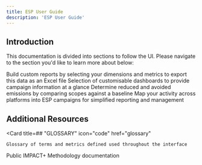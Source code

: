 ```yaml
---
title: ESP User Guide
description: 'ESP User Guide'
---
```




## Introduction

This documentation is divided into sections to follow the UI. Please navigate to the section you'd like to learn more about below:

<CardGroup cols={2}>
  <Card
    title=## "REPORT"
    icon="pen-to-square"
    href="report"
  >
    Build custom reports by selecting your dimensions and metrics to export this data as an Excel file
  </Card>
  <Card
    title=## "VISUALISE"
    icon="image"
    href="visualise"
  >
    Selection of customisable dashboards to provide campaign information at a glance
  </Card>
  <Card
    title=## "REDUCE"
    icon="stars"
    href="reduce"
  >
    Determine reduced and avoided emissions by comparing scopes against a baseline
</Card>
  <Card
    title=## "CAMPAIGN MANAGEMENT"
    icon="screwdriver-wrench"
    href="campaignmanagement"
  >
    Map your activity across platforms into ESP campaigns for simplified reporting and management
    </Card>

</CardGroup>

## Additional Resources


<CardGroup cols={2}>
  
  <Card
    title=## "GLOSSARY"
    icon="code"
    href="glossary"
  >
    Glossary of terms and metrics defined used throughout the interface
  </Card>
  <Card
    title="METHODOLOGY"
    icon="screwdriver-wrench"
    href="https://method.weareimpactplus.com"
  >
    Public IMPACT+ Methodology documentation
  </Card>
 
</CardGroup>
  
 
